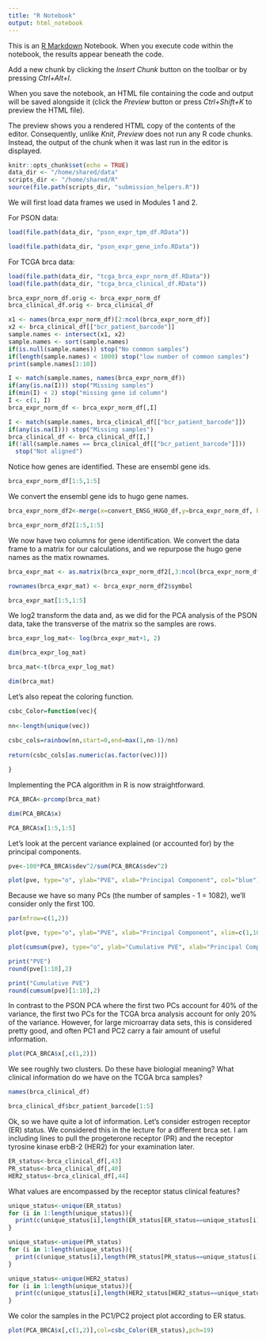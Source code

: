 ```yaml
---
title: "R Notebook"
output: html_notebook
---
```


This is an [R Markdown](http://rmarkdown.rstudio.com) Notebook. When you execute code within the notebook, the results appear beneath the code. 

Add a new chunk by clicking the *Insert Chunk* button on the toolbar or by pressing *Ctrl+Alt+I*.

When you save the notebook, an HTML file containing the code and output will be saved alongside it (click the *Preview* button or press *Ctrl+Shift+K* to preview the HTML file).

The preview shows you a rendered HTML copy of the contents of the editor. Consequently, unlike *Knit*, *Preview* does not run any R code chunks. Instead, the output of the chunk when it was last run in the editor is displayed.

```r
knitr::opts_chunk$set(echo = TRUE)
data_dir <- "/home/shared/data"
scripts_dir <- "/home/shared/R"
source(file.path(scripts_dir, "submission_helpers.R"))
```

We will first load data frames we used in Modules 1 and 2.

For PSON data:

```r

load(file.path(data_dir, "pson_expr_tpm_df.RData"))

load(file.path(data_dir, "pson_expr_gene_info.RData"))

```


For TCGA brca data:

```r

load(file.path(data_dir, "tcga_brca_expr_norm_df.RData"))
load(file.path(data_dir, "tcga_brca_clinical_df.RData"))

brca_expr_norm_df.orig <- brca_expr_norm_df
brca_clinical_df.orig <- brca_clinical_df

```



```r
x1 <- names(brca_expr_norm_df)[2:ncol(brca_expr_norm_df)]
x2 <- brca_clinical_df[["bcr_patient_barcode"]]
sample.names <- intersect(x1, x2)
sample.names <- sort(sample.names)
if(is.null(sample.names)) stop("No common samples")
if(length(sample.names) < 1000) stop("low number of common samples")
print(sample.names[1:10])
```


```r

I <- match(sample.names, names(brca_expr_norm_df))
if(any(is.na(I))) stop("Missing samples")
if(min(I) < 2) stop("missing gene id column")
I <- c(1, I)
brca_expr_norm_df <- brca_expr_norm_df[,I]

I <- match(sample.names, brca_clinical_df[["bcr_patient_barcode"]])
if(any(is.na(I))) stop("Missing samples")
brca_clinical_df <- brca_clinical_df[I,]
if(!all(sample.names == brca_clinical_df[["bcr_patient_barcode"]]))
  stop("Not aligned")

```


Notice how genes are identified.  These are ensembl gene ids.

```r

brca_expr_norm_df[1:5,1:5]

```


We convert the ensembl gene ids to hugo gene names.


```r
brca_expr_norm_df2<-merge(x=convert_ENSG_HUGO_df,y=brca_expr_norm_df, by.x="gene_id",by.y="gene_id")

brca_expr_norm_df2[1:5,1:5]

```

We now have two columns for gene identification. We convert the data frame to a matrix for our calculations, and we repurpose the hugo gene names  as the matix rownames.

```r

brca_expr_mat <- as.matrix(brca_expr_norm_df2[,3:ncol(brca_expr_norm_df2)])

rownames(brca_expr_mat) <- brca_expr_norm_df2$symbol

brca_expr_mat[1:5,1:5]
```

We log2 transform the data and, as we did for the PCA analysis of the PSON data, take the transverse of the matrix so the samples are rows.

```r

brca_expr_log_mat<- log(brca_expr_mat+1, 2)

dim(brca_expr_log_mat)

brca_mat<-t(brca_expr_log_mat)

dim(brca_mat)


```


Let's also repeat the coloring function.

```r

csbc_Color=function(vec){
  
nn<-length(unique(vec))
  
csbc_cols=rainbow(nn,start=0,end=max(1,nn-1)/nn)
  
return(csbc_cols[as.numeric(as.factor(vec))])

}
```

Implementing the PCA algorithm in R is now straightforward.

```r

PCA_BRCA<-prcomp(brca_mat)

dim(PCA_BRCA$x)

PCA_BRCA$x[1:5,1:5]
```

Let's look at the percent variance explained (or accounted for) by the principal components.

```r

pve<-100*PCA_BRCA$sdev^2/sum(PCA_BRCA$sdev^2)

plot(pve, type="o", ylab="PVE", xlab="Principal Component", col="blue")

```

Because we have so many PCs (the number of samples - 1 = 1082), we'll consider only the first 100.

```r

par(mfrow=c(1,2))

plot(pve, type="o", ylab="PVE", xlab="Principal Component", xlim=c(1,100), col="blue")

plot(cumsum(pve), type="o", ylab="Cumulative PVE", xlab="Principal Component", xlim=c(1,100),col="brown3")

```

```r
print("PVE")
round(pve[1:10],2)

print("Cumulative PVE")
round(cumsum(pve)[1:10],2)
```

In contrast to the PSON PCA where the first two PCs account for 40% of the variance, the first two PCs for the TCGA brca analysis account for only 20% of the variance. However, for large microarray data sets, this is considered pretty good, and often PC1 and PC2 carry a fair amount of useful information.

```r
plot(PCA_BRCA$x[,c(1,2)])
```

We see roughly two clusters.  Do these have biologial meaning?  What clinical information do we have on the TCGA brca samples?


```r
names(brca_clinical_df)

```

```r
brca_clinical_df$bcr_patient_barcode[1:5]
```


Ok, so we have quite a lot of information.  Let's consider estrogen receptor (ER) status. We considered this in the lecture for a different brca set.   I am including lines to pull the progeterone receptor (PR) and the receptor tyrosine kinase erbB-2 (HER2) for your examination later.

```r
ER_status<-brca_clinical_df[,43]
PR_status<-brca_clinical_df[,40]
HER2_status<-brca_clinical_df[,44]

```


What values are encompassed by the receptor status clinical features?

```r
unique_status<-unique(ER_status)
for (i in 1:length(unique_status)){
  print(c(unique_status[i],length(ER_status[ER_status==unique_status[i]])))
}

```


```r
unique_status<-unique(PR_status)
for (i in 1:length(unique_status)){
  print(c(unique_status[i],length(PR_status[PR_status==unique_status[i]])))
}

```



```r
unique_status<-unique(HER2_status)
for (i in 1:length(unique_status)){
  print(c(unique_status[i],length(HER2_status[HER2_status==unique_status[i]])))
}

```

We color the samples in the PC1/PC2 project plot according to ER status.

```r
plot(PCA_BRCA$x[,c(1,2)],col=csbc_Color(ER_status),pch=19)
```






